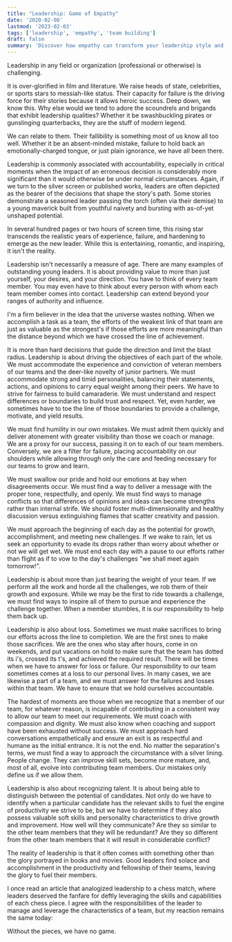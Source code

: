 ```yaml
---
title: "Leadership: Game of Empathy"
date: '2020-02-08'
lastmod: '2023-02-03'
tags: ['leadership', 'empathy', 'team building']
draft: false
summary: 'Discover how empathy can transform your leadership style and foster stronger, more resilient teams'
---
```


Leadership in any field or organization (professional or otherwise) is challenging.

It is over-glorified in film and literature.
We raise heads of state, celebrities, or sports stars to messiah-like status.
Their capacity for failure is the driving force for their stories because it allows heroic success.
Deep down, we know this.
Why else would we tend to adore the scoundrels and brigands that exhibit leadership qualities? 
Whether it be swashbuckling pirates or gunslinging quarterbacks, they are the stuff of modern legend.

We can relate to them.
Their fallibility is something most of us know all too well.
Whether it be an absent-minded mistake, failure to hold back an emotionally-charged tongue, or just plain ignorance, we
have all been there.

Leadership is commonly associated with accountability, 
especially in critical moments when the impact of an erroneous decision is considerably more significant 
than it would otherwise be under normal circumstances. Again, if we turn to the silver screen or published works, 
leaders are often depicted as the bearer of the decisions that shape the story's path. Some stories demonstrate a seasoned leader passing the torch (often via their demise) to a young maverick built from youthful naivety and bursting with as-of-yet unshaped potential.

In several hundred pages or two hours of screen time, this rising star transcends the realistic years of experience, failure, 
and hardening to emerge as the new leader. While this is entertaining, romantic, and inspiring, it isn't the reality.


Leadership isn't necessarily a measure of age. There are many examples of outstanding young leaders. 
It is about providing value to more than just yourself, your desires, and your direction. 
You have to think of every team member. You may even have to think about every person with whom each team member comes into contact. Leadership can extend beyond your ranges of authority and influence.


I'm a firm believer in the idea that the universe wastes nothing. When we accomplish a task as a team, 
the efforts of the weakest link of that team are just as valuable as the strongest's if those efforts are more meaningful than the distance beyond which we have crossed the line of achievement.


It is more than hard decisions that guide the direction and limit the blast radius. 
Leadership is about driving the objectives of each part of the whole. 
We must accommodate the experience and conviction of veteran members of our teams and the deer-like novelty of junior partners. 
We must accommodate strong and timid personalities, 
balancing their statements, actions, and opinions to carry equal weight among their peers. 
We have to strive for fairness to build camaraderie. We must understand and respect differences or boundaries to build trust and respect. 
Yet, even harder, we sometimes have to toe the line of those boundaries to provide a challenge, motivate, and yield results.


We must find humility in our own mistakes. 
We must admit them quickly and deliver atonement with greater visibility than those we coach or manage.
We are a proxy for our success, passing it on to each of our team members.
Conversely, we are a filter for failure,
placing accountability on our shoulders
while allowing through only the care and feeding necessary for our teams to grow and learn.


We must swallow our pride and hold our emotions at bay when disagreements occur. We must find a way to deliver a message with the proper tone, respectfully, and openly. We must find ways to manage conflicts so that differences of opinions and ideas can become strengths rather than internal strife. We should foster multi-dimensionality and healthy discussion versus extinguishing flames
that scatter creativity and passion.


We must approach the beginning of each day as the potential for growth, accomplishment, and meeting new challenges.
If we wake to rain,
let us seek an opportunity to evade its drops rather than worry about whether or not we will get wet.
We must end each day with a pause to our efforts rather than flight
as if to vow to the day's challenges "we shall meet again tomorrow!".

Leadership is about more than just bearing the weight of your team. 
If we perform all the work and horde all the challenges, we rob them of their growth and exposure. 
While we may be the first to ride towards a challenge, 
we must find ways to inspire all of them to pursue and experience the challenge together. 
When a member stumbles, it is our responsibility to help them back up.

Leadership is also about loss. Sometimes we must make sacrifices to bring our efforts across the line to completion. 
We are the first ones to make those sacrifices. 
We are the ones who stay after hours, come in on weekends, and put vacations on hold to make sure that the team has dotted its i's, crossed its t's, and achieved the required result. 
There will be times when we have to answer for loss or failure. 
Our responsibility to our team sometimes comes at a loss to our personal lives. 
In many cases, we are likewise a part of a team, and we must answer for the failures and losses within that team. 
We have to ensure that we hold ourselves accountable.


The hardest of moments are those when we recognize that a member of our team, for whatever reason, 
is incapable of contributing in a consistent way to allow our team to meet our requirements. 
We must coach with compassion and dignity. 
We must also know when coaching and support have been exhausted without success. 
We must approach hard conversations empathetically and ensure an exit is as respectful and humane as the initial entrance. 
It is not the end. No matter the separation's terms, we must find a way to approach the circumstance with a silver lining. 
People change. 
They can improve skill sets, become more mature, and, most of all, evolve into contributing team members. 
Our mistakes only define us if we allow them.


Leadership is also about recognizing talent. 
It is about being able to distinguish between the potential of candidates. 
Not only do we have to identify when a particular candidate has the relevant skills to fuel the engine of productivity we strive to be, 
but we have to determine if they also possess valuable soft skills and personality characteristics to drive growth and improvement.
How well will they communicate?
Are they so similar to the other team members that they will be redundant?
Are they so different from the other team members that it will result in considerable conflict?



The reality of leadership is that it often comes with something other than the glory portrayed in books and movies. 
Good leaders find solace and accomplishment in the productivity and fellowship of their teams, 
leaving the glory to fuel their members.


I once read an article that analogized leadership to a chess match, 
where leaders deserved the fanfare for deftly leveraging the skills and capabilities of each chess piece. 
I agree with the responsibilities of the leader to manage and leverage the characteristics of a team, 
but my reaction remains the same today:

Without the pieces, we have no game.